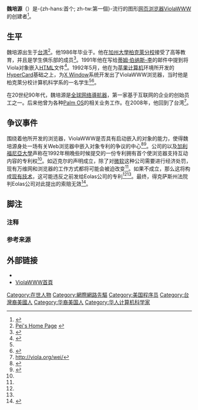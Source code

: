 {{TA
|G1=IT
|1=zh-cn:蒂姆·伯纳斯-李; zh-tw:提姆·柏內茲-李;zh-hk:添·柏納斯-李;zh-hant:蒂姆·伯納斯-李;
|2=zh-cn:蒂莫西; zh-tw:提摩西; zh-hk:添莫菲;zh-hant:蒂莫西;
|3=zh-cn:蒂姆;zh-tw:提姆;zh-hk:添;zh-hant:蒂姆;
|4=zh-cn:伯纳斯; zh-tw:柏內茲;zh-hant:伯納斯;zh-hk:柏納斯;
}}

{{Infobox person
| name        = 魏培源
| image       =
| caption     =
| image_size  =
| english_name= Pei-Yuan Wei
| birth_date  = 
| birth_place = [[中华民国|中华民国]]
| nationality = 
| known_for   = 发明[[ViolaWWW|ViolaWWW]]
| employer    = 
| occupation  = [[计算机科学家|计算机科学家]]
| title       = 
| religion    = 
| parents     = 
| website     = [http://web.archive.org/web/20101018012531/http://www.xcf.berkeley.edu/~wei/ Pei's Home Page]
}}

'''魏培源'''（{{lang-en|Pei-Yuan Wei}}）是-{zh-hans:首个; zh-tw:第一個}-流行的图形[[网页浏览器|网页浏览器]][[ViolaWWW|ViolaWWW]]的创建者<ref>{{cite web|author1=Panx|title=浏览器演变史 详评1991年以来的浏览器|url=http://tech.sina.com.cn/s/2009-08-26/13403385542.shtml|website=IT.COM.CN|accessdate=2016-01-10|language=zh-cn|date=2009-08-26|quote=ViolaWWW是最古老……ViolaWWW也成为了第一款流行的浏览器}}</ref>。

==生平==
魏培源出生于[[台湾|台湾]]<ref>[http://www.xcf.berkeley.edu/~wei/ Pei's Home Page] {{webarchive|url=https://web.archive.org/web/20101018012531/http://www.xcf.berkeley.edu/~wei/ |date=2010-10-18 }}</ref>。他1986年毕业于{{le|柏克萊高中|Berkeley High School (California)}}。他在[[加州大學柏克萊分校|加州大學柏克萊分校]]接受了高等教育，并且是学生俱乐部{{le|eXperimental Computing Facility|eXperimental Computing Facility|XCF}}的成员<ref>{{cite web|title=Pei-Yuan Wei: member of CERN WWW Project and developer of ViolaWWW|url=http://www.internet-guide.co.uk/PeiWei.html|website=Internet-Guide|accessdate=2016-01-10|language=en|archive-url=https://web.archive.org/web/20160204100329/http://www.internet-guide.co.uk/PeiWei.html|archive-date=2016-02-04|dead-url=yes}}</ref>。1991年他在写给[[蒂姆·伯纳斯-李|蒂姆·伯纳斯-李]]的邮件中提到将Viola对象嵌入[[HTML|HTML]]文件<ref name=Eolas>{{cite web|author1=何峰|title=互联网之父为Eolas案作证 称互联网应免费|url=http://it.sohu.com/20120209/n334233760.shtml|website=搜狐IT|accessdate=2016-01-10|language=zh-cn|date=2012-02-09|quote=“有一件事我很想做，如果我有时间的话，就是将Viola对象描述加入分析器，并从根本上将Viola对象（GUI和可编程性）嵌入HTML文件。”}}</ref>。1992年5月{{refnest|group="注释"|部分来源显示为1992年4月<ref>{{cite web|author1=曾经的梦|title=被遗忘的早期浏览器|url=http://www.edu-hb.com/Html/201110/14/20111014084602.htm|website=edu-hb.com|accessdate=2016-01-10|language=zh-cn|date=2011-10-14|quote=Pei-Yuan Wei (魏培源)在1992年4月发布了 ViolaWWW|archive-url=https://web.archive.org/web/20160129140521/http://www.edu-hb.com/Html/201110/14/20111014084602.htm|archive-date=2016-01-29|dead-url=yes}}</ref>。}}，他在为[[苹果计算机|苹果计算机]]环境所开发的[[HyperCard|HyperCard]]基础之上，为[[X_Window|X Window]]系统开发出了ViolaWWW浏览器，当时他是柏克萊分校计算机科学系的一名学生<ref name=Eolas/><ref>{{cite book|author1=万赟|title=电商进化史|date=2015-11-25|publisher=机械工业出版社|location=beijing|isbn=9787111507772|edition=第一版|url=http://book.51cto.com/art/201511/498332.htm|accessdate=2016-01-10|language=zh-cn|chapter=万维网诞生|quote=华裔大学生魏培源在给苹果计算机开发的HyperCard的基础上也为X视窗系统开发出了ViolaWWW浏览器。这一浏|archive-url=https://web.archive.org/web/20160129093535/http://book.51cto.com/art/201511/498332.htm|archive-date=2016-01-29|dead-url=yes}}</ref>。

在20世纪90年代，魏培源是[[全球网络導航器|全球网络導航器]]，第一家基于互联网的企业的创始员工之一。后来他曾为各种[[Palm_OS|Palm OS]]的相关业务工作。在2008年，他回到了台湾<Ref>http://viola.org/wei/</ref>。

==争议事件==
围绕着他所开发的浏览器，ViolaWWW是否具有启动嵌入的对象的能力，使得魏培源身处一场有关Web浏览器中嵌入对象专利的争议的中心<ref name="ZDNet2003_10_03">{{cite web|url=http://news.zdnet.com/2100-3513-5088349.html|title=Eolas files motion to enjoin IE|publisher=[[Ziff-Davis|Ziff-Davis]]|date=2003-10-03|author=Paul Festa|language=en|deadurl=yes|archiveurl=https://web.archive.org/web/20081007014119/http://news.zdnet.com/2100-3513-5088349.html|archivedate=2008-10-07}}</ref><ref name="Times2005_03_04">{{cite web|url=http://business.timesonline.co.uk/tol/business/industry_sectors/technology/article418430.ece?token=null&offset=12|title=Future of the web to go on trial|author=Rhys Blakely|publisher=''[[泰晤士报|泰晤士报]]'' ([[英国|英国]])|date=2005-03-04|language=en|accessdate=2016-01-10|archive-date=2011-06-12|archive-url=https://web.archive.org/web/20110612025050/http://business.timesonline.co.uk/tol/business/industry_sectors/technology/article418430.ece?token=null&offset=12|dead-url=no}}</ref>。{{le|Eolas|Eolas}}公司的{{le|迈克尔·道尔|Michael David Doyle}}以及[[加利福尼亞大學|加利福尼亞大學]]声称在1992年稍晚些时候提交的一份专利拥有首个使浏览器支持互动内容的专利权<ref name="ZDNet2003_10_03"/>。如迈克尔的声明成立，除了对[[微软|微软]]这种公司需要进行经济处罚，现有万维网和浏览器的工作方式都将可能会被迫改变<ref name="ZDNet2003_10_03"/>。如果不成立，那么这将构成[[现有技术|现有技术]]，这可能违反之前发给Eolas公司的专利<ref name="ZDNet2003_10_03"/><ref name="Times2005_03_04"/>。最终，得克萨斯州法院判Eolas公司对此提出的索赔无效<ref>{{cite web
|url=http://www.wired.com/threatlevel/2012/02/interactive-web-patent/?utm_source=Contextly&utm_medium=RelatedLinks&utm_campaign=MoreRecently
|title=
Texas Jury Strikes Down Patent Troll’s Claim to Own the Interactive Web
|publisher=[[连线|Wired]]
|author=Joe Mullin
|date= February 9, 2012
|language=en
|accessdate=July 24, 2012
}}</ref>。

==脚注==
===注释===
{{reflist|group="注释"|}}

===参考来源===
{{reflist|2}}

==外部链接==
*{{Cite web |url=http://www.xcf.berkeley.edu/~wei/ |title=個人網站 |access-date=2016-01-10 |archive-url=https://web.archive.org/web/20101018012531/http://www.xcf.berkeley.edu/~wei/ |archive-date=2010-10-18 |dead-url=yes }}
* [http://www.viola.org/ ViolaWWW首頁]

{{DEFAULTSORT:Wei, Pei-Yuan}}
[[Category:在世人物|Category:在世人物]]
[[Category:網際網路先驅|Category:網際網路先驅]]
[[Category:美国程序员|Category:美国程序员]]
[[Category:台灣裔美國人|Category:台灣裔美國人]]
[[Category:华裔美国人|Category:华裔美国人]]
[[Category:华人计算机科学家|Category:华人计算机科学家]]